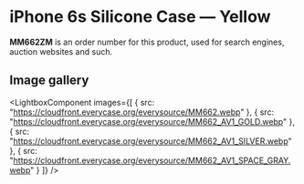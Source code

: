 
# iPhone 6s Silicone Case — Yellow

<Callout type='info' emoji='👉🏻'>**MM662ZM** is an order number for this product, used for search engines, auction websites and such.</Callout>

## Image gallery

<LightboxComponent
    images={[
      {
        src: "https://cloudfront.everycase.org/everysource/MM662.webp"
      },
      {
        src: "https://cloudfront.everycase.org/everysource/MM662_AV1_GOLD.webp"
      },
      {
        src: "https://cloudfront.everycase.org/everysource/MM662_AV1_SILVER.webp"
      },
      {
        src: "https://cloudfront.everycase.org/everysource/MM662_AV1_SPACE_GRAY.webp"
      }
    ]}
  />
